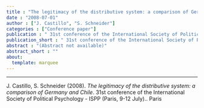 ```yaml
---
title : "The legitimacy of the distributive system: a comparison of Germany and Chile"
date : "2008-07-01"
author : ["J. Castillo", "S. Schneider"]
categories : ["Conference paper"]
publication : " 31st conference of the International Society of Political Psychology - ISPP (Paris, 9-12 July).. Paris"
publication_short : " 31st conference of the International Society of Political Psychology - ISPP (Paris, 9-12 July).. Paris"
abstract : "(Abstract not available)"
abstract_short : ""
about:
  template: marquee
---
```

---


::: {.callout-note title="How to cite this work"}

J. Castillo, S. Schneider (2008). *The legitimacy of the distributive system: a comparison of Germany and Chile*.  31st conference of the International Society of Political Psychology - ISPP (Paris, 9-12 July).. Paris

:::

